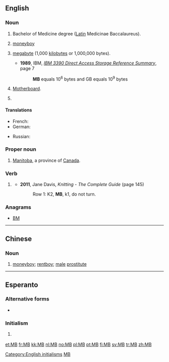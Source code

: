 {{also|Mb}}

==English==

===Noun===
{{en-noun}}

# Bachelor of Medicine degree ([[Latin]] Medicinae Baccalaureus).
# {{context|China|slang|lang=en}} [[moneyboy]]
# {{context|SI|lang=en}} [[megabyte]] (1,000 [[kilobyte]]s or 1,000,000 bytes).
#* '''1989''', IBM, ''[http://bitsavers.informatik.uni-stuttgart.de/pdf/ibm/dasd/reference_summary/GX26-4577-0_3390_Reference_Summary_Jun89.pdf IBM 3390 Direct Access Storage Reference Summary]'', page 7
#*: '''MB''' equals 10<sup>6</sup> bytes and GB equals 10<sup>9</sup> bytes
# {{context|computing|lang=en}} [[motherboard|Motherboard]].
# {{context|military|US}} {{initialism of|[[marine]] [[barracks]]}}

====Translations====
{{trans-top|Bachelor of Medicine degree}}
{{trans-mid}}
{{trans-bottom}}

{{trans-top|moneyboy (Chinese slang)}}
{{trans-mid}}
{{trans-bottom}}

{{trans-top|megabyte}}
* French: {{t+|fr|Mo}}
* German: {{t|de|MB}}
{{trans-mid}}
* Russian: {{t|ru|Мб}}
{{trans-bottom}}

{{trans-top|motherboard}}
{{trans-mid}}
{{trans-bottom}}

===Proper noun===
{{en-proper noun}}

# [[Manitoba]], a province of [[Canada]].

===Verb===
{{en-abbr}}

# {{context|knitting|lang=en}} {{abbreviation of|[[make]] [[bobble]]|lang=en}}
#* '''2011''', Jane Davis, ''Knitting - The Complete Guide'' (page 145)
#*: Row 1: K2, '''MB''', k1, do not turn.

===Anagrams===
* [[BM#English|BM]]

[[Category:English initialisms]]

----

==Chinese==

===Noun===
{{zh-noun}}

# {{context|slang|lang=zh}} [[moneyboy]]; [[rentboy]]; [[male]] [[prostitute]]

[[Category:Mandarin terms written in foreign scripts|MB]]

----

==Esperanto==

===Alternative forms===
* {{l|eo|MFB}}

===Initialism===
{{head|eo|initialism}}

# {{context|texting|lang=eo}} {{abbreviation of|mi fartas bone|mi [fartas] bone|I am well|lang=eo}}

[[et:MB]]
[[fr:MB]]
[[kk:MB]]
[[nl:MB]]
[[no:MB]]
[[pl:MB]]
[[pt:MB]]
[[fi:MB]]
[[sv:MB]]
[[tr:MB]]
[[zh:MB]]